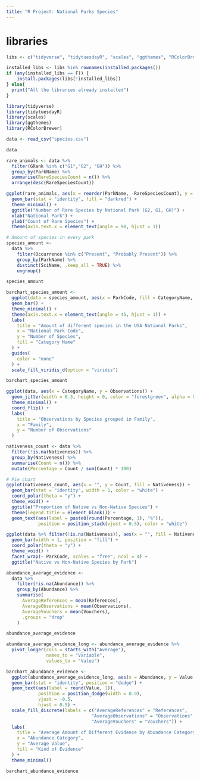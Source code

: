 ```yaml
---
title: "R Project: National Parks Species"
---
```


# libraries 
```r
libs <- c("tidyverse", "tidytuesdayR", "scales", "ggthemes", "RColorBrewer")

installed_libs <- libs %in% rownames(installed.packages())
if (any(installed_libs == F)) {
    install.packages(libs[!installed_libs])
} else{
  print("All the libraries already installed")
}
```

```r
library(tidyverse)
library(tidytuesdayR)
library(scales)
library(ggthemes)
library(RColorBrewer)
```

```r
data <- read_csv("species.csv")

data

```
```r

rare_animals <- data %>%
  filter(GRank %in% c("G1","G2", "GH")) %>%
  group_by(ParkName) %>%
  summarise(RareSpeciesCount = n()) %>%
  arrange(desc(RareSpeciesCount))

ggplot(rare_animals, aes(x = reorder(ParkName, -RareSpeciesCount), y = RareSpeciesCount)) +
  geom_bar(stat = "identity", fill = "darkred") +
  theme_minimal() +
  ggtitle("Number of Rare Species by National Park (G2, G1, GH)") +
  xlab("National Park") +
  ylab("Count of Rare Species") +
  theme(axis.text.x = element_text(angle = 90, hjust = 1))

```

```r
# Amount of species in every park
species_amount <- 
  data %>% 
    filter(Occurrence %in% c("Present", "Probably Present")) %>%   
    group_by(ParkName) %>% 
    distinct(SciName, .keep_all = TRUE) %>%
    ungroup()

species_amount
```

```r
barchart_species_amount <-
  ggplot(data = species_amount, aes(x = ParkCode, fill = CategoryName, colour = CategoryName)) +
  geom_bar() +
  theme_minimal() +
  theme(axis.text.x = element_text(angle = 45, hjust = 1)) +
  labs(
    title = "Amount of different species in the USA National Parks",
    x = "National Park Code",
    y = "Number of Species",
    fill = "Category Name"
  ) +
  guides(
    color = "none"
  ) +
  scale_fill_viridis_d(option = "viridis")

barchart_species_amount
```

```r

ggplot(data, aes(x = CategoryName, y = Observations)) +
  geom_jitter(width = 0.3, height = 0, color = "forestgreen", alpha = 0.6) +
  theme_minimal() +
  coord_flip() +
  labs(
    title = "Observations by Species grouped in Family",
    x = "Family",
    y = "Number of Observations"
  )

```

```r


nativeness_count <- data %>%
  filter(!is.na(Nativeness)) %>% 
  group_by(Nativeness) %>%
  summarise(Count = n()) %>%
  mutate(Percentage = Count / sum(Count) * 100)

# Pie chart
ggplot(nativeness_count, aes(x = "", y = Count, fill = Nativeness)) +
  geom_bar(stat = "identity", width = 1, color = "white") +
  coord_polar(theta = "y") +
  theme_void() +
  ggtitle("Proportion of Native vs Non-Native Species") +
  theme(legend.title = element_blank()) +
  geom_text(aes(label = paste0(round(Percentage, 1), "%")), 
            position = position_stack(vjust = 0.5), color = "white")

ggplot(data %>% filter(!is.na(Nativeness)), aes(x = "", fill = Nativeness)) +
  geom_bar(width = 1, position = "fill") +
  coord_polar(theta = "y") +
  theme_void() +
  facet_wrap(~ ParkCode, scales = "free", ncol = 4) +
  ggtitle("Native vs Non-Native Species by Park")

````

```r
abundance_average_evidence <- 
  data %>% 
    filter(!is.na(Abundance)) %>% 
    group_by(Abundance) %>% 
    summarise(
      AverageReferences = mean(References), 
      AverageObservations = mean(Observations),
      AverageVouchers = mean(Vouchers),
      .groups = "drop"
    )

abundance_average_evidence

abundance_average_evidence_long <- abundance_average_evidence %>%
  pivot_longer(cols = starts_with("Average"), 
               names_to = "Variable", 
               values_to = "Value")

barchart_abundance_evidence <- 
  ggplot(abundance_average_evidence_long, aes(x = Abundance, y = Value, fill = Variable)) +
  geom_bar(stat = "identity", position = "dodge") +
  geom_text(aes(label = round(Value, 1)), 
            position = position_dodge(width = 0.9), 
            vjust = -0.5,
            hjust = 0.5) +
  scale_fill_discrete(labels = c("AverageReferences" = "References", 
                                "AverageObservations" = "Observations", 
                                "AverageVouchers" = "Vouchers")) + 
  labs(
    title = "Average Amount of Different Evidence by Abundance Category",
    x = "Abundance Category",
    y = "Average Value",
    fill = "Kind of Evidence"
  ) +
  theme_minimal()

barchart_abundance_evidence
```
